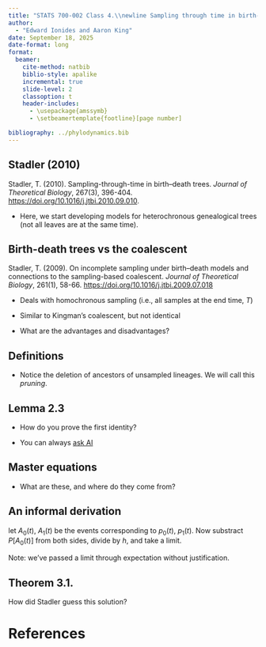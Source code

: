 ```yaml
---
title: "STATS 700-002 Class 4.\\newline Sampling through time in birth-death trees"
author:
  - "Edward Ionides and Aaron King"
date: September 18, 2025
date-format: long
format:
  beamer:
    cite-method: natbib
    biblio-style: apalike
    incremental: true
    slide-level: 2
    classoption: t
    header-includes:
      - \usepackage{amssymb}
      - \setbeamertemplate{footline}[page number]

bibliography: ../phylodynamics.bib
---
```


## Stadler (2010)

Stadler, T. (2010). Sampling-through-time in birth–death trees. _Journal of Theoretical Biology_, 267(3), 396-404. [https://doi.org/10.1016/j.jtbi.2010.09.010](https://doi.org/10.1016/j.jtbi.2010.09.010).

- Here, we start developing models for heterochronous genealogical trees (not all leaves are at the same time).

## Birth-death trees vs the coalescent

Stadler, T. (2009). On incomplete sampling under birth–death models and connections to the sampling-based coalescent. _Journal of Theoretical Biology_, 261(1), 58-66. [https://doi.org/10.1016/j.jtbi.2009.07.018](https://doi.org/10.1016/j.jtbi.2009.07.018)

- Deals with homochronous sampling (i.e., all samples at the end time, $T$)

- Similar to Kingman's coalescent, but not identical

- What are the advantages and disadvantages?

## Definitions

- Notice the deletion of ancestors of unsampled lineages. We will call this _pruning_.

\includegraphics[width=11cm]{stadler10-fig1.png}

## Lemma 2.3

- How do you prove the first identity?

\includegraphics[width=5cm]{lem2-3.png}

- You can always [ask AI](lem2-3.pdf)

## Master equations

\begin{align*}
    \dot{p}_0(t) &= \mu - (\lambda + \mu + \psi) p_0(t) + \lambda p_0(t)^2, &\quad p_0(0) = 1 - \rho, \\
    \dot{p}_1(t) &= -(\lambda + \mu + \psi) p_1(t) + 2\lambda p_0(t)p_1(t), &\quad p_1(0) = \rho.
\end{align*}

- What are these, and where do they come from?

## An informal derivation

let $A_0(t)$, $A_1(t)$ be the events corresponding to $p_0(t)$, $p_1(t)$.
\begin{align}
& P[A_0(t+h)] = E\Big[ P\big[A_0(t+h) \, \big| \, \mbox{outcomes in $[t,t+h]$}\big]\Big] = \nonumber
\\
& \quad   (1- [\lambda+\mu+\phi] h ) P[A_0(t)]   
\\
& \quad   + \lambda h (P[A_0])^2               
\\
& \quad   + \mu h                              
\\
& \quad   + o(h^2)
\end{align}
Now substract $P[A_0(t)]$ from both sides, divide by $h$, and take a limit.

Note: we've passed a limit through expectation without justification.


## Theorem 3.1.

How did Stadler guess this solution? 

# References


